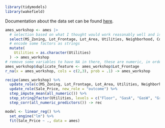 ```r
library(tidymodels)
library(wakefield)
```

Documentation about the data set can be found [here](https://jse.amstat.org/v19n3/decock/DataDocumentation.txt).

```r
ames_workshop <- ames |>
  # selection based on what I thought would work reasonably well and is not too hard to make sense of
  select(MS_Zoning, Lot_Frontage, Lot_Area, Utilities, Neighborhood, Condition_1, Condition_2, Overall_Cond, Exter_Cond, Foundation, Heating, Year_Sold, Garage_Area, Garage_Cars, Mo_Sold, Sale_Price) |>
  # encode some factors as strings
  mutate(
    Utilities = as.character(Utilities)
  ) -> ames_workshop
# remove some variables to have NA in there, these are numeric, in order to impute them later
ames_workshop$duplicate_feature <- ames_workshop$Lot_Frontage
r_na(x = ames_workshop, cols = c(2,3), prob = .1) -> ames_workshop
```

```r
recipe(ames_workshop) %>%
  update_role(c(MS_Zoning, Lot_Frontage, Lot_Area, Utilities, Neighborhood, Condition_1, Condition_2, Overall_Cond, Exter_Cond, Foundation, Heating, Year_Sold, Garage_Area, Garage_Cars, Mo_Sold, duplicate_feature), new_role = "predictor") %>%
  update_role(Sale_Price, new_role = "outcome") %>%
  step_impute_mean(all_numeric()) %>%
  step_string2factor(Utilities, levels = c("Floor", "GasA", "GasW", "Grav", "OthW", "Wall")) %>%
  step_corr(all_numeric_predictors()) -> rec
```


```r
model <- linear_reg() %>%
  set_engine("lm") %>%
  fit(Sale_Price ~ ., data = ames)

```


